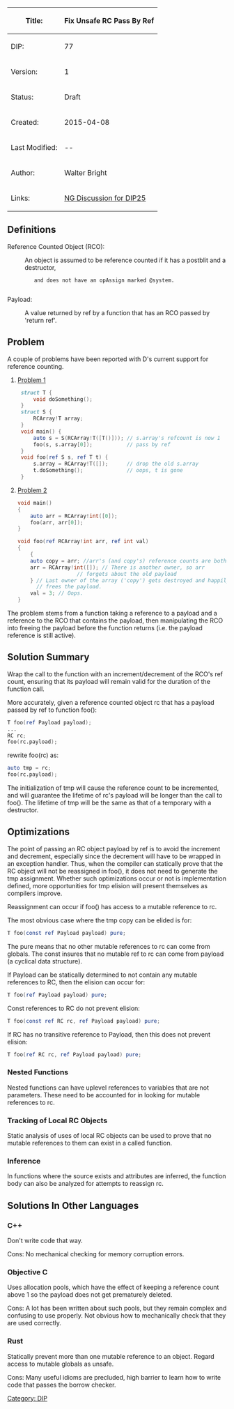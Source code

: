 {| class="wikitable"
!Title:
!'''Fix Unsafe RC Pass By Ref'''
|-
|DIP:
|77
|-
|Version:
|1
|-
|Status:
|Draft
|-
|Created:
|2015-04-08
|-
|Last Modified:
|{{REVISIONYEAR}}-{{REVISIONMONTH}}-{{REVISIONDAY}}
|-
|Author:
|Walter Bright
|-
|Links:
| [http://www.digitalmars.com/d/archives/digitalmars/D/RCArray_is_unsafe_257630.html#N257847 NG Discussion for DIP25]
|}


==Definitions==

<dl>
<dt>Reference Counted Object (RCO):</dt>

	<dd>An object is assumed to be reference counted if it has a postblit and a destructor,
	and does not have an opAssign marked @system.
	</dd>

<dt>Payload:</dt>

	<dd>A value returned by ref by a function that has an RCO passed by 'return ref'.
	</dd>
</dl>

==Problem==

A couple of problems have been reported with D's current support for reference counting.

<ol>

<li>[http://www.digitalmars.com/d/archives/digitalmars/D/RCArray_is_unsafe_257630.html#N257630 Problem 1]

<syntaxhighlight lang="D">
 struct T {
     void doSomething();
 }
 struct S {
     RCArray!T array;
 }
 void main() {
     auto s = S(RCArray!T([T()])); // s.array's refcount is now 1
     foo(s, s.array[0]);           // pass by ref
 }
 void foo(ref S s, ref T t) {
     s.array = RCArray!T([]);      // drop the old s.array
     t.doSomething();              // oops, t is gone
 }
</syntaxhighlight>
</li>

<li>[http://www.digitalmars.com/d/archives/digitalmars/D/RCArray_is_unsafe_257630.html#N257847 Problem 2]

<syntaxhighlight lang="D">
void main()
{
    auto arr = RCArray!int([0]);
    foo(arr, arr[0]);
}

void foo(ref RCArray!int arr, ref int val)
{
    {
	auto copy = arr; //arr's (and copy's) reference counts are both 2
	arr = RCArray!int([]); // There is another owner, so arr 
			       // forgets about the old payload
    } // Last owner of the array ('copy') gets destroyed and happily
      // frees the payload.
    val = 3; // Oops.
}
</syntaxhighlight>
</li>
</ol>

The problem stems from a function taking a reference to a payload and a reference
to the RCO that contains the payload, then manipulating the RCO into
freeing the payload before the function returns (i.e. the payload reference is still
active).



==Solution Summary==

Wrap the call to the function with an increment/decrement of the RCO's ref count,
ensuring that its payload will remain valid for the duration of the function call.

More accurately, given a reference counted object rc that has a payload  passed by ref to function foo():

<syntaxhighlight lang="D">
T foo(ref Payload payload);
...
RC rc;
foo(rc.payload);
</syntaxhighlight>

rewrite foo(rc) as:

<syntaxhighlight lang="D">
auto tmp = rc;
foo(rc.payload);
</syntaxhighlight>

The initialization of tmp will cause the reference count to be incremented, and will guarantee the
lifetime of rc's payload will be longer than the call to foo().
The lifetime of tmp will be the same as that of a temporary with a destructor.



==Optimizations==

The point of passing an RC object payload
by ref is to avoid the increment and decrement, especially since the decrement will have to be wrapped
in an exception handler. Thus, when the compiler can statically prove that the RC object will not be
reassigned in foo(), it does not need to generate the tmp assignment.
Whether such optimizations occur or not is implementation defined, more opportunities
for tmp elision will present themselves as compilers improve.


Reassignment can occur if foo() has access to a mutable reference to rc.

The most obvious case where the tmp copy can be elided is for:

<syntaxhighlight lang="D">
T foo(const ref Payload payload) pure;
</syntaxhighlight>

The pure means that no other mutable references to rc can come from globals. The const insures that no mutable
ref to rc can come from payload (a cyclical data structure).

If Payload can be statically determined to not contain any mutable references to RC, then the elision can occur
for:

<syntaxhighlight lang="D">
T foo(ref Payload payload) pure;
</syntaxhighlight>

Const references to RC do not prevent elision:

<syntaxhighlight lang="D">
T foo(const ref RC rc, ref Payload payload) pure;
</syntaxhighlight>

If RC has no transitive reference to Payload, then this does not prevent elision:

<syntaxhighlight lang="D">
T foo(ref RC rc, ref Payload payload) pure;
</syntaxhighlight>

===Nested Functions===

Nested functions can have uplevel references to variables that are not parameters. These need to be accounted
for in looking for mutable references to rc.

===Tracking of Local RC Objects===

Static analysis of uses of local RC objects can be used to prove that no mutable references to them can exist
in a called function.

===Inference===

In functions where the source exists and attributes are inferred, the function body can also be analyzed for
attempts to reassign rc.




==Solutions In Other Languages==

===C++===

Don't write code that way.

Cons: No mechanical checking for memory corruption errors.


===Objective C===

Uses allocation pools, which have the effect of keeping a reference count above 1 so
the payload does not get prematurely deleted.

Cons: A lot has been written about such pools, but they remain complex and confusing to
use properly. Not obvious how to mechanically check that they are used correctly.

===Rust===

Statically prevent more than one mutable reference to an object.
Regard access to mutable globals as unsafe.

Cons: Many useful idioms are precluded, high barrier to learn how to write code that
passes the borrow checker.


[[Category: DIP]]